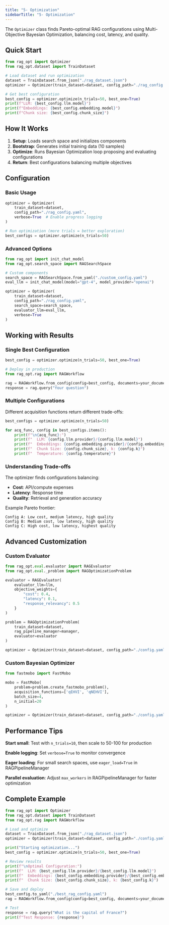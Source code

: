 ```yaml
---
title: "5- Optimization"
sidebarTitle: "5- Optimization"
---
```


The `Optimizer` class finds Pareto-optimal RAG configurations using Multi-Objective Bayesian Optimization, balancing cost, latency, and quality.

## Quick Start

```python
from rag_opt import Optimizer
from rag_opt.dataset import TrainDataset

# Load dataset and run optimization
dataset = TrainDataset.from_json("./rag_dataset.json")
optimizer = Optimizer(train_dataset=dataset, config_path="./rag_config.yaml")

# Get best configuration
best_config = optimizer.optimize(n_trials=50, best_one=True)
print(f"LLM: {best_config.llm.model}")
print(f"Embeddings: {best_config.embedding.model}")
print(f"Chunk size: {best_config.chunk_size}")
```

## How It Works

1. **Setup**: Loads search space and initializes components
2. **Bootstrap**: Generates initial training data (10 samples)
3. **Optimize**: Runs Bayesian Optimization loop proposing and evaluating configurations
4. **Return**: Best configurations balancing multiple objectives

## Configuration

### Basic Usage

```python
optimizer = Optimizer(
    train_dataset=dataset,
    config_path="./rag_config.yaml",
    verbose=True  # Enable progress logging
)

# Run optimization (more trials = better exploration)
best_configs = optimizer.optimize(n_trials=50)
```

### Advanced Options

```python
from rag_opt import init_chat_model
from rag_opt.search_space import RAGSearchSpace

# Custom components
search_space = RAGSearchSpace.from_yaml("./custom_config.yaml")
eval_llm = init_chat_model(model="gpt-4", model_provider="openai")

optimizer = Optimizer(
    train_dataset=dataset,
    config_path="./rag_config.yaml",
    search_space=search_space,
    evaluator_llm=eval_llm,
    verbose=True
)
```

## Working with Results

### Single Best Configuration

```python
best_config = optimizer.optimize(n_trials=50, best_one=True)

# Deploy in production
from rag_opt.rag import RAGWorkflow

rag = RAGWorkflow.from_config(config=best_config, documents=your_documents)
response = rag.query("Your question")
```

### Multiple Configurations

Different acquisition functions return different trade-offs:

```python
best_configs = optimizer.optimize(n_trials=50)

for acq_func, config in best_configs.items():
    print(f"\n{acq_func}:")
    print(f"  LLM: {config.llm.provider}/{config.llm.model}")
    print(f"  Embeddings: {config.embedding.provider}/{config.embedding.model}")
    print(f"  Chunk Size: {config.chunk_size}, k: {config.k}")
    print(f"  Temperature: {config.temperature}")
```

### Understanding Trade-offs

The optimizer finds configurations balancing:

- **Cost**: API/compute expenses
- **Latency**: Response time
- **Quality**: Retrieval and generation accuracy

Example Pareto frontier:

```
Config A: Low cost, medium latency, high quality
Config B: Medium cost, low latency, high quality
Config C: High cost, low latency, highest quality
```

## Advanced Customization

### Custom Evaluator

```python
from rag_opt.eval.evaluator import RAGEvaluator
from rag_opt.eval._problem import RAGOptimizationProblem

evaluator = RAGEvaluator(
    evaluator_llm=llm,
    objective_weights={
        "cost": 0.4,
        "latency": 0.1,
        "response_relevancy": 0.5
    }
)

problem = RAGOptimizationProblem(
    train_dataset=dataset,
    rag_pipeline_manager=manager,
    evaluator=evaluator
)

optimizer = Optimizer(train_dataset=dataset, config_path="./config.yaml", problem=problem)
```

### Custom Bayesian Optimizer

```python
from fastmobo import FastMobo

mobo = FastMobo(
    problem=problem.create_fastmobo_problem(),
    acquisition_functions=['qEHVI', 'qNEHVI'],
    batch_size=4,
    n_initial=20
)

optimizer = Optimizer(train_dataset=dataset, config_path="./config.yaml", optimizer=mobo)
```

## Performance Tips

**Start small**: Test with `n_trials=10`, then scale to 50-100 for production

**Enable logging**: Set `verbose=True` to monitor convergence

**Eager loading**: For small search spaces, use `eager_load=True` in RAGPipelineManager

**Parallel evaluation**: Adjust `max_workers` in RAGPipelineManager for faster optimization

## Complete Example

```python
from rag_opt import Optimizer
from rag_opt.dataset import TrainDataset
from rag_opt.rag import RAGWorkflow

# Load and optimize
dataset = TrainDataset.from_json("./rag_dataset.json")
optimizer = Optimizer(train_dataset=dataset, config_path="./config.yaml", verbose=True)

print("Starting optimization...")
best_config = optimizer.optimize(n_trials=50, best_one=True)

# Review results
print(f"\nOptimal Configuration:")
print(f"  LLM: {best_config.llm.provider}/{best_config.llm.model}")
print(f"  Embeddings: {best_config.embedding.provider}/{best_config.embedding.model}")
print(f"  Chunk Size: {best_config.chunk_size}, k: {best_config.k}")

# Save and deploy
best_config.to_yaml("./best_rag_config.yaml")
rag = RAGWorkflow.from_config(config=best_config, documents=your_documents)

# Test
response = rag.query("What is the capital of France?")
print(f"Test Response: {response}")
```
